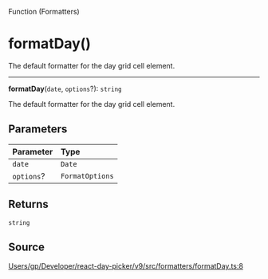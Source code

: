 <SectionTitle>Function (Formatters)</SectionTitle>

# formatDay()

<Description>
The default formatter for the day grid cell element.
</Description>

---

<a id="undefined" name="undefined"></a>

<SignatureMemberIdentifier>**formatDay**(`date`, `options`?): `string`</SignatureMemberIdentifier>

The default formatter for the day grid cell element.

## Parameters

| Parameter | Type |
| :------ | :------ |
| `date` | `Date` |
| `options`? | `FormatOptions` |

## Returns

`string`

## Source

[Users/gp/Developer/react-day-picker/v9/src/formatters/formatDay.ts:8](https://github.com/gpbl/react-day-picker/blob/b97c86295/src/formatters/formatDay.ts#L8)
